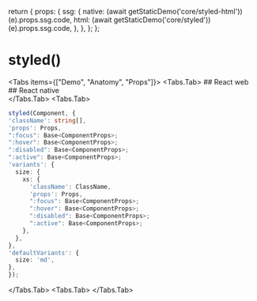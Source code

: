 
  return {
    props: {
      ssg: {
        native: (await getStaticDemo('core/styled-html'))(e).props.ssg.code,
        html: (await getStaticDemo('core/styled'))(e).props.ssg.code,
      },
    },
  };
};

# styled()

<Tabs items={["Demo", "Anatomy", "Props"]}>
  <Tabs.Tab>
    ## React web
    <br />
    <CodeDemo Demo={StyledHtmlDemo} name="html" />
    ## React native
    <br />
    <CodeDemo Demo={StyledDemo} name="native" />
  </Tabs.Tab>
  <Tabs.Tab>
  ```typescript
styled(Component, {
  'className': string[],
  'props': Props,
  ":focus": Base<ComponentProps>;
  ":hover": Base<ComponentProps>;
  ":disabled": Base<ComponentProps>;
  ":active": Base<ComponentProps>;
  'variants': {
    size: {
      xs: {
        'className': ClassName,
        'props': Props,
        ":focus": Base<ComponentProps>;
        ":hover": Base<ComponentProps>;
        ":disabled": Base<ComponentProps>;
        ":active": Base<ComponentProps>;
      },
    },
  },
  'defaultVariants': {
    size: 'md',
  },
});

```  


</Tabs.Tab>
<Tabs.Tab>
</Tabs.Tab>
</Tabs>
